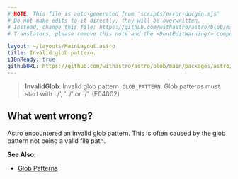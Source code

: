 ```yaml
---
# NOTE: This file is auto-generated from 'scripts/error-docgen.mjs'
# Do not make edits to it directly, they will be overwritten.
# Instead, change this file: https://github.com/withastro/astro/blob/main/packages/astro/src/core/errors/errors-data.ts
# Translators, please remove this note and the <DontEditWarning/> component.

layout: ~/layouts/MainLayout.astro
title: Invalid glob pattern.
i18nReady: true
githubURL: https://github.com/withastro/astro/blob/main/packages/astro/src/core/errors/errors-data.ts
---
```


<DontEditWarning />


> **InvalidGlob**: Invalid glob pattern: `GLOB_PATTERN`. Glob patterns must start with './', '../' or '/'. (E04002)

## What went wrong?
Astro encountered an invalid glob pattern. This is often caused by the glob pattern not being a valid file path.

**See Also:**
-  [Glob Patterns](/en/guides/imports/#glob-patterns)


